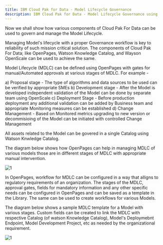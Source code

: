 ```yaml
---
title: IBM Cloud Pak for Data - Model Lifecycle Governance
description: IBM Cloud Pak for Data - Model Lifecycle Governance using OpenPages
---
```


Now we shall show how various components of Cloud Pak For Data can be used to govern and manage the Model Lifecycle. 

Managing Model's lifecycle with a proper Governance workflow is key to reliability of such mission critical solution. The components of Cloud Pak For Data; like OpenPages, Watson Knowledge Catalog, and Wayson OpenScale can be used to achieve the same.

Model Lifecycle (MDLC) can be defined using OpenPages with gates for manual/Automated approvals at various stages of MDLC. For example - 

a) Proposal stage - The type of algorithms and data sources to be used can be verified by appropriate SMEs
b) Development stage - After the Model is developed independent validation of the Model can be done by separate team using OpenScale
c) Deployment Stage - Before production deployment any additional validation can be added by Business team and appropriate Monitoring measures can be established
d) Change Management - Based on Monitored metrics upgrading to new version or decommisioing of the Model can be initiated with controlled Change Management

All assets related to the Model can be govered in a single Catalog using Watson Knwledge Catalog.

The diagram below shows how OpenPages can help in managing MDLC of various models those are in different stages of MDLC with appropriate manual intervention.

 ![1](./images/OpnPagesOverview.png)


In OpenPages, workflow for MDLC can be configured in a way that alligns to regulatory requirements of an organization. The stages of the MDLC, approval gates, fields for mandatory information and any other specific needs can be configured in OpenPages and can be saved as a template in the Library. The same can be used to create workflows for various Models.

The diagram below shows a sample MDLC template for a Model with various stages. Custom fields can be created to link the MDLC with respective Catalog (of watson Knowledge Catalog), Model's Deploymebnt Endpoint, Model Development Project, etc as needed by the organizational requirement.

![1](./images/OpenPagesModel.png)
